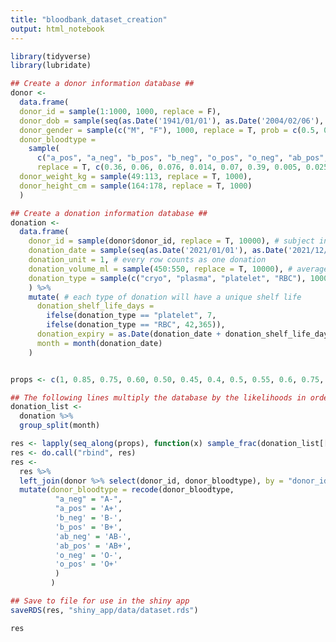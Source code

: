 ```yaml
---
title: "bloodbank_dataset_creation"
output: html_notebook
---
```


```r
library(tidyverse)
library(lubridate)
```

```r

## Create a donor information database ##
donor <- 
  data.frame(
  donor_id = sample(1:1000, 1000, replace = F),
  donor_dob = sample(seq(as.Date('1941/01/01'), as.Date('2004/02/06'), by="day"), 1000),
  donor_gender = sample(c("M", "F"), 1000, replace = T, prob = c(0.5, 0.5)),
  donor_bloodtype = 
    sample(
      c("a_pos", "a_neg", "b_pos", "b_neg", "o_pos", "o_neg", "ab_pos", "ab_neg"), 1000, 
      replace = T, c(0.36, 0.06, 0.076, 0.014, 0.07, 0.39, 0.005, 0.025)),
  donor_weight_kg = sample(49:113, replace = T, 1000),
  donor_height_cm = sample(164:178, replace = T, 1000)
  )

## Create a donation information database ##
donation <-
  data.frame(
    donor_id = sample(donor$donor_id, replace = T, 10000), # subject indentifiers
    donation_date = sample(seq(as.Date('2021/01/01'), as.Date('2021/12/31'), by="day"), replace = T, 10000), # dates from 2021
    donation_unit = 1, # every row counts as one donation
    donation_volume_ml = sample(450:550, replace = T, 10000), # average donation volumes are between 450 and 550 mL
    donation_type = sample(c("cryo", "plasma", "platelet", "RBC"), 10000, replace = T, prob = c(0.1, 0.25, 0.15, 0.5)) # blood donation types
    ) %>% 
    mutate( # each type of donation will have a unique shelf life
      donation_shelf_life_days =  
        ifelse(donation_type == "platelet", 7,
        ifelse(donation_type == "RBC", 42,365)),
      donation_expiry = as.Date(donation_date + donation_shelf_life_days),
      month = month(donation_date)
    )


props <- c(1, 0.85, 0.75, 0.60, 0.50, 0.45, 0.4, 0.5, 0.55, 0.6, 0.75, 0.80) # multipliers to represent the different likelihood of blood donations during different times of the year

## The following lines multiply the database by the likelihoods in order to reflect the seasonality of the the blood donations
donation_list <- 
  donation %>%
  group_split(month) 

res <- lapply(seq_along(props), function(x) sample_frac(donation_list[[x]], props[x]))    
res <- do.call("rbind", res)
res <- 
  res %>% 
  left_join(donor %>% select(donor_id, donor_bloodtype), by = "donor_id") %>% 
  mutate(donor_bloodtype = recode(donor_bloodtype,
          "a_neg" = "A-",
          "a_pos" = 'A+',
          'b_neg' = 'B-',
          'b_pos' = 'B+',
          'ab_neg' = 'AB-',
          'ab_pos' = 'AB+',
          'o_neg' = 'O-',
          'o_pos' = 'O+'
          )
         )

## Save to file for use in the shiny app
saveRDS(res, "shiny_app/data/dataset.rds")

res

```























